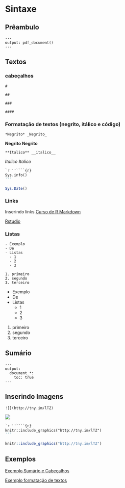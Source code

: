 # Sintaxe

## Prêambulo

```
---
output: pdf_document()
---
```


## Textos


### cabeçalhos

```
#

##

###

####
```


### Formatação de textos (negrito, itálico e código)

```
*Negrito* _Negrito_
```

**Negrito** __Negrito__

```
**Italico** __italico__
```

*Italico* _Italico_


````markdown
`r ''````{r}
Sys.info()
```
````
```r
Sys.Date()
```

### Links

Inserindo links [Curso de R Markdown](https://estatsej.github.io/curso_rmarkdown)

[Rstudio](https://rstudio.com/)

### Listas

```
- Exemplo
- De
- Listas
  - 1
  - 2
  - 3
  
1. primeiro
2. segundo
3. terceiro
```

- Exemplo
- De
- Listas
  - 1
  - 2
  - 3
  
1. primeiro
2. segundo
3. terceiro

## Sumário

```
---
output: 
  document_*:
    toc: true
---
```

## Inserindo Imagens

```
![](http://tny.im/lTZ)
```

![](http://tny.im/lTZ)

````markdown
`r ''````{r}
knitr::include_graphics("http://tny.im/lTZ")
```
````

```r
knitr::include_graphics("http://tny.im/lTZ")
```

## Exemplos

[Exemplo Sumário e Cabeçalhos](curso_rmarkdown/exemplos/102-sumario_e_cabecalho.html)

[Exemplo formatação de textos](curso_rmarkdown/exemplos/103-formatacao_de_texto.html)
